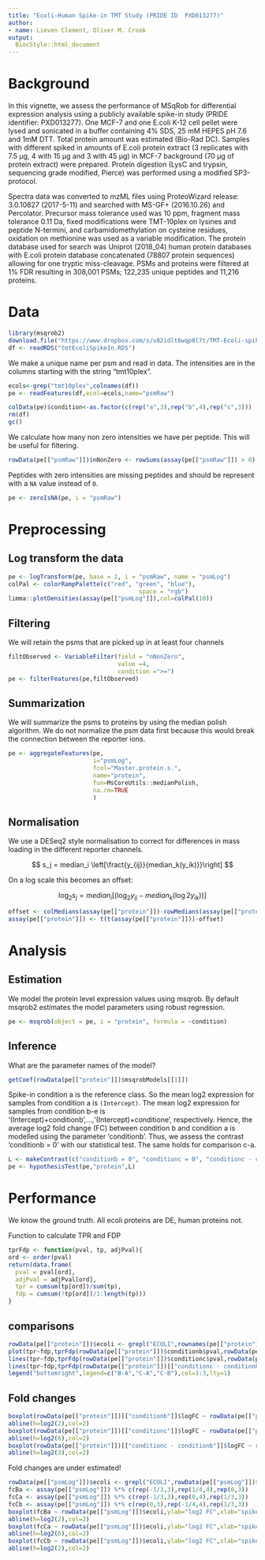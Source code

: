 ```yaml
---
title: "Ecoli-Human Spike-in TMT Study (PRIDE ID  PXD013277)"
author:
- name: Lieven Clement, Oliver M. Crook
output:
  BiocStyle::html_document
---
```



# Background
In this vignette, we assess the performance of MSqRob for differential
expression analysis using a publicly available spike-in study
(PRIDE identifier: PXD013277).
One MCF-7 and one E.coli K-12 cell pellet were lysed and
sonicated in a buffer containing 4% SDS, 25 mM HEPES pH 7.6 and 1mM DTT. Total
protein amount was estimated (Bio-Rad DC). Samples with different spiked in amounts of E.coli protein extract (3 replicates with 7.5 µg, 4 with 15 µg and 3 with 45 µg) in MCF-7 background (70 µg of protein extract) were prepared. Protein digestion (LysC and trypsin, sequencing grade modified, Pierce) was performed using a modified SP3-protocol.

Spectra data was converted to mzML files using ProteoWizard release: 3.0.10827 (2017-5-11) and searched with MS-GF+ (2016.10.26) and Percolator. Precursor mass tolerance used was 10 ppm, fragment mass tolerance 0.11 Da, fixed modifications
were TMT-10plex on lysines and peptide N-termini, and carbamidomethylation on cysteine residues, oxidation on methionine was used as a variable modification. The
protein database used for search was Uniprot (2018_04) human protein databases with E.coli protein database concatenated (78807 protein sequences) allowing for one tryptic miss-cleavage. PSMs and proteins were filtered at 1% FDR resulting in 308,001 PSMs; 122,235 unique peptides and 11,216 proteins.

# Data
```r
library(msqrob2)
download.file("https://www.dropbox.com/s/v82idlt6wqp8l7t/TMT-Ecoli-spike-in.rds?dl=0", "tmtEcoliSpikeIn.RDS", method="curl", extra = "-L")
df <- readRDS("tmtEcoliSpikeIn.RDS")
```

We make a unique name per psm and read in data.
The intensities are in the columns starting with the string "tmt10plex".

```r
ecols<-grep("tmt10plex",colnames(df))
pe <- readFeatures(df,ecol=ecols,name="psmRaw")

colData(pe)$condition<-as.factor(c(rep("a",3),rep("b",4),rep("c",3)))
rm(df)
gc()
```


We calculate how many non zero intensities we have per peptide.
This will be useful for filtering.

```r
rowData(pe[["psmRaw"]])$nNonZero <- rowSums(assay(pe[["psmRaw"]]) > 0)
```


Peptides with zero intensities are missing peptides and should be
represent with a `NA` value instead of `0`.
```r
pe <- zeroIsNA(pe, i = "psmRaw")
```

# Preprocessing

## Log transform the data

```r
pe <- logTransform(pe, base = 2, i = "psmRaw", name = "psmLog")
colPal <- colorRampPalette(c("red", "green", "blue"),
                                     space = "rgb")
limma::plotDensities(assay(pe[["psmLog"]]),col=colPal(10))
```

## Filtering

We will retain the psms that are picked up in at least four channels

```r
filtObserved <- VariableFilter(field = "nNonZero",
                               value =4,
                               condition =">=")
pe <- filterFeatures(pe,filtObserved)
```

## Summarization

We will summarize the psms to proteins by using the median polish algorithm.
We do not normalize the psm data first because this would break the connection between the reporter ions.

```r
pe <- aggregateFeatures(pe,           
                        i="psmLog",
                        fcol="Master.protein.s.",
                        name="protein",
                        fun=MsCoreUtils::medianPolish,
                        na.rm=TRUE
                        )
```

## Normalisation

We use a DESeq2 style normalisation to correct for differences in mass loading in the different reporter channels.

$$ s_j = median_i \left[\fract{y_{ij}}{median_k(y_ik)}}\right] $$

On a log scale this becomes an offset:

$$ \log_2 s_j = median_i \left[ \left(\log_2 y_{ij} - median_k(\log2 y_{ik})\right)\right] $$

```r
offset <- colMedians(assay(pe[["protein"]])-rowMedians(assay(pe[["protein"]]),na.rm=TRUE),na.rm=TRUE)
assay(pe[["protein"]]) <- t(t(assay(pe[["protein"]]))-offset)
```

# Analysis

## Estimation

We model the protein level expression values using msqrob.
By default msqrob2 estimates the model parameters using robust regression.

```r
pe <- msqrob(object = pe, i = "protein", formula = ~condition)
```

## Inference

What are the parameter names of the model?
```r
getCoef(rowData(pe[["protein"]])$msqrobModels[[1]])
```

Spike-in condition a is the reference class. So the mean log2 expression for
samples from condition a is `(Intercept)`.
The mean log2 expression for samples from condition b-e is
'(Intercept)+conditionb',...,'(Intercept)+conditione', respectively.
Hence, the average log2 fold change (FC) between condition b and condition a is modelled using the parameter 'conditionb'. Thus, we assess the contrast
'conditionb = 0' with our statistical test. The same holds for comparison c-a.


```r
L <- makeContrast(c("conditionb = 0", "conditionc = 0", "conditionc - conditionb = 0"), parameterNames = c("conditionb","conditionc"))
pe <- hypothesisTest(pe,"protein",L)
```

# Performance

We know the ground truth. All ecoli proteins are DE, human proteins not.

Function to calculate TPR and FDP
```r
tprFdp <- function(pval, tp, adjPval){
ord <- order(pval)
return(data.frame(
  pval = pval[ord],
  adjPval = adjPval[ord],
  tpr = cumsum(tp[ord])/sum(tp),
  fdp = cumsum(!tp[ord])/1:length(tp)))
}
```

## comparisons

```r
rowData(pe[["protein"]])$ecoli <- grepl("ECOLI",rownames(pe[["protein"]]))
plot(tpr~fdp,tprFdp(rowData(pe[["protein"]])$conditionb$pval,rowData(pe[["protein"]])$ecoli,rowData(pe[["protein"]])$conditionb$adjPval),type="l",xlab="FDP",ylab="TPR")
lines(tpr~fdp,tprFdp(rowData(pe[["protein"]])$conditionc$pval,rowData(pe[["protein"]])$ecoli,rowData(pe[["protein"]])$conditionc$adjPval),type="l",col=2)
lines(tpr~fdp,tprFdp(rowData(pe[["protein"]])[["conditionc - conditionb"]]$pval,rowData(pe[["protein"]])$ecoli,rowData(pe[["protein"]])[["conditionc - conditionb"]]$adjPval),type="l",col=3)
legend("bottomright",legend=c("B-A","C-A","C-B"),col=1:3,lty=1)
```

## Fold changes

```r
boxplot(rowData(pe[["protein"]])[["conditionb"]]$logFC ~ rowData(pe[["protein"]])$ecoli,ylab="log2 FC",xlab="spiked",main="B vs A")
abline(h=log2(2),col=2)
boxplot(rowData(pe[["protein"]])[["conditionc"]]$logFC ~ rowData(pe[["protein"]])$ecoli,ylab="log2 FC",xlab="spiked",main="C vs A")
abline(h=log2(6),col=2)
boxplot(rowData(pe[["protein"]])[["conditionc - conditionb"]]$logFC ~ rowData(pe[["protein"]])$ecoli,ylab="log2 FC",xlab="spiked",main="C vs B")
abline(h=log2(3),col=2)
```

Fold changes are under estimated!

```r
rowData(pe[["psmLog"]])$ecoli <- grepl("ECOLI",rowData(pe[["psmLog"]])$Master.protein.s.)
fcBa <- assay(pe[["psmLog"]]) %*% c(rep(-1/3,3),rep(1/4,4),rep(0,3))
fcCa <- assay(pe[["psmLog"]]) %*% c(rep(-1/3,3),rep(0,4),rep(1/3,3))
fcCb <- assay(pe[["psmLog"]]) %*% c(rep(0,3),rep(-1/4,4),rep(1/3,3))
boxplot(fcBa ~ rowData(pe[["psmLog"]])$ecoli,ylab="log2 FC",xlab="spiked",main="B vs A")
abline(h=log2(2),col=2)
boxplot(fcCa ~ rowData(pe[["psmLog"]])$ecoli,ylab="log2 FC",xlab="spiked",main="C vs A")
abline(h=log2(6),col=2)
boxplot(fcCb ~ rowData(pe[["psmLog"]])$ecoli,ylab="log2 FC",xlab="spiked",main="C vs B")
abline(h=log2(2),col=2)
```
